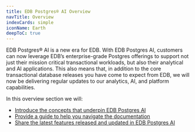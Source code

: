 ```yaml
---
title: EDB Postgres® AI Overview
navTitle: Overview
indexCards: simple
iconName: Earth
deepToC: true
---
```


EDB Postgres® AI is a new era for EDB. With EDB Postgres AI, customers can now leverage EDB’s enterprise-grade Postgres offerings to support not just their mission critical transactional workloads, but also their analytical and AI applications. This also means that, in addition to the core transactional database releases you have come to expect from EDB, we will now be delivering regular updates to our analytics, AI, and platform capabilities.

In this overview section we will:

* [Introduce the concepts that underpin EDB Postgres AI](concepts)
* [Provide a guide to help you navigate the documentation](guide)
* [Share the latest features released and updated in EDB Postgres AI](releasenotes)



